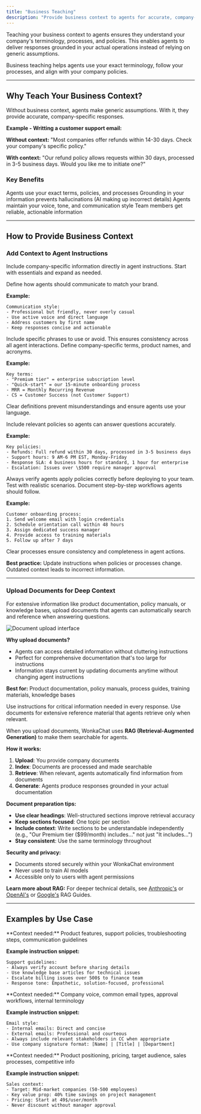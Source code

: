 ```yaml
---
title: "Business Teaching"
description: "Provide business context to agents for accurate, company-specific responses."
---
```


Teaching your business context to agents ensures they understand your company's terminology, processes, and policies. This enables agents to deliver responses grounded in your actual operations instead of relying on generic assumptions.

<Info>
Business teaching helps agents use your exact terminology, follow your processes, and align with your company policies.
</Info>

---

## Why Teach Your Business Context?

Without business context, agents make generic assumptions. With it, they provide accurate, company-specific responses.

**Example - Writting a customer support email:**

**Without context:** "Most companies offer refunds within 14-30 days. Check your company's specific policy."

**With context:** "Our refund policy allows requests within 30 days, processed in 3-5 business days. Would you like me to initiate one?"

### Key Benefits

<CardGroup cols={2}>
<Card title="Accurate responses" icon="check-circle">
Agents use your exact terms, policies, and processes
</Card>

<Card title="Reduced errors" icon="shield-check">
Grounding in your information prevents hallucinations (AI making up incorrect details)
</Card>

<Card title="Brand consistency" icon="palette">
Agents maintain your voice, tone, and communication style
</Card>

<Card title="Better outcomes" icon="trophy">
Team members get reliable, actionable information
</Card>
</CardGroup>

---

## How to Provide Business Context

### Add Context to Agent Instructions

Include company-specific information directly in agent instructions. Start with essentials and expand as needed.

<AccordionGroup>
<Accordion title="Voice and Tone Guidelines" icon="message">
Define how agents should communicate to match your brand.

**Example:**
```
Communication style:
- Professional but friendly, never overly casual
- Use active voice and direct language
- Address customers by first name
- Keep responses concise and actionable
```

<Tip>
Include specific phrases to use or avoid. This ensures consistency across all agent interactions.
</Tip>
</Accordion>

<Accordion title="Terminology and Glossaries" icon="book">
Define company-specific terms, product names, and acronyms.

**Example:**
```
Key terms:
- "Premium tier" = enterprise subscription level
- "Quick-start" = our 15-minute onboarding process
- MRR = Monthly Recurring Revenue
- CS = Customer Success (not Customer Support)
```

Clear definitions prevent misunderstandings and ensure agents use your language.
</Accordion>

<Accordion title="Policy Integration" icon="shield">
Include relevant policies so agents can answer questions accurately.

**Example:**
```
Key policies:
- Refunds: Full refund within 30 days, processed in 3-5 business days
- Support hours: 9 AM-6 PM EST, Monday-Friday
- Response SLA: 4 business hours for standard, 1 hour for enterprise
- Escalation: Issues over \$500 require manager approval
```

<Warning>
Always verify agents apply policies correctly before deploying to your team. Test with realistic scenarios.
</Warning>
</Accordion>

<Accordion title="Process Instructions" icon="list-check">
Document step-by-step workflows agents should follow.

**Example:**
```
Customer onboarding process:
1. Send welcome email with login credentials
2. Schedule orientation call within 48 hours
3. Assign dedicated success manager
4. Provide access to training materials
5. Follow up after 7 days
```

Clear processes ensure consistency and completeness in agent actions.
</Accordion>
</AccordionGroup>

**Best practice:** Update instructions when policies or processes change. Outdated context leads to incorrect information.

---

### Upload Documents for Deep Context

For extensive information like product documentation, policy manuals, or knowledge bases, upload documents that agents can automatically search and reference when answering questions.

<Frame caption="Upload documents for agent context">
<img src="/images/agent-document-upload.png" alt="Document upload interface" />
</Frame>

**Why upload documents?**
- Agents can access detailed information without cluttering instructions
- Perfect for comprehensive documentation that's too large for instructions
- Information stays current by updating documents anytime without changing agent instructions

**Best for:** Product documentation, policy manuals, process guides, training materials, knowledge bases

<Tip>
Use instructions for critical information needed in every response. Use documents for extensive reference material that agents retrieve only when relevant.
</Tip>

<Accordion title="Technical Details: How Document Retrieval Works" icon="gear">

When you upload documents, WonkaChat uses **RAG (Retrieval-Augmented Generation)** to make them searchable for agents.

**How it works:**

1. **Upload**: You provide company documents
2. **Index**: Documents are processed and made searchable
3. **Retrieve**: When relevant, agents automatically find information from documents
4. **Generate**: Agents produce responses grounded in your actual documentation

**Document preparation tips:**
- **Use clear headings**: Well-structured sections improve retrieval accuracy
- **Keep sections focused**: One topic per section
- **Include context**: Write sections to be understandable independently (e.g., "Our Premium tier (\$99/month) includes..." not just "It includes...")
- **Stay consistent**: Use the same terminology throughout

**Security and privacy:**
- Documents stored securely within your WonkaChat environment
- Never used to train AI models
- Accessible only to users with agent permissions

**Learn more about RAG:** For deeper technical details, see [Anthropic's](https://www.anthropic.com/engineering/contextual-retrieval) or [OpenAI's](https://platform.openai.com/docs/guides/optimizing-llm-accuracy#retrieval-augmented-generation-rag) or [Google's](https://cloud.google.com/use-cases/retrieval-augmented-generation) RAG Guides.

</Accordion>

---

## Examples by Use Case

<AccordionGroup>
<Accordion title="Customer Support Agent" icon="headset">
**Context needed:** Product features, support policies, troubleshooting steps, communication guidelines

**Example instruction snippet:**
```
Support guidelines:
- Always verify account before sharing details
- Use knowledge base articles for technical issues
- Escalate billing issues over 500$ to finance team
- Response tone: Empathetic, solution-focused, professional
```
</Accordion>

<Accordion title="Email Assistant" icon="envelope">
**Context needed:** Company voice, common email types, approval workflows, internal terminology

**Example instruction snippet:**
```
Email style:
- Internal emails: Direct and concise
- External emails: Professional and courteous
- Always include relevant stakeholders in CC when appropriate
- Use company signature format: [Name] | [Title] | [Department]
```
</Accordion>

<Accordion title="Sales Assistant" icon="chart-line">
**Context needed:** Product positioning, pricing, target audience, sales processes, competitive info

**Example instruction snippet:**
```
Sales context:
- Target: Mid-market companies (50-500 employees)
- Key value prop: 40% time savings on project management
- Pricing: Start at 49$/user/month
- Never discount without manager approval
```
</Accordion>
</AccordionGroup>

